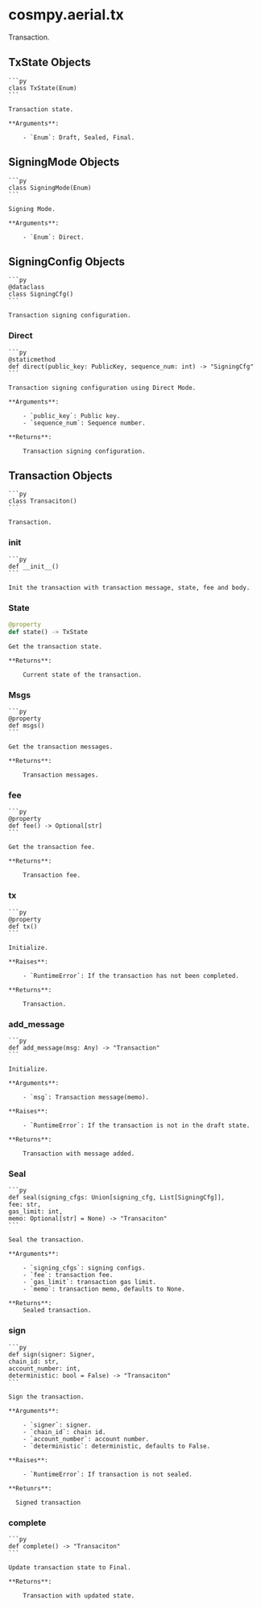 # cosmpy.aerial.tx

Transaction.

## TxState Objects

    ```py
    class TxState(Enum)
    ```

    Transaction state.

    **Arguments**:

        - `Enum`: Draft, Sealed, Final.

## SigningMode Objects

    ```py
    class SigningMode(Enum)
    ```

    Signing Mode.

    **Arguments**:

        - `Enum`: Direct.

## SigningConfig Objects

    ```py
    @dataclass
    class SigningCfg()
    ```

    Transaction signing configuration.

### Direct

    ```py
    @staticmethod
    def direct(public_key: PublicKey, sequence_num: int) -> "SigningCfg"
    ```

    Transaction signing configuration using Direct Mode.

    **Arguments**:

        - `public_key`: Public key.
        - `sequence_num`: Sequence number.

    **Returns**:

        Transaction signing configuration.

## Transaction Objects

    ```py
    class Transaciton()
    ```

    Transaction.

### __init__

    ```py
    def __init__()
    ```

    Init the transaction with transaction message, state, fee and body.

### State

```py
@property
def state() -> TxState
```

    Get the transaction state.

    **Returns**:

        Current state of the transaction.

### Msgs

    ```py
    @property
    def msgs()
    ```

    Get the transaction messages.

    **Returns**:

        Transaction messages.

### fee

    ```py
    @property
    def fee() -> Optional[str]
    ```

    Get the transaction fee.

    **Returns**:

        Transaction fee.

### tx

    ```py
    @property
    def tx()
    ```

    Initialize.

    **Raises**:

        - `RuntimeError`: If the transaction has not been completed.

    **Returns**:

        Transaction.

### add_message

    ```py
    def add_message(msg: Any) -> "Transaction"
    ```

    Initialize.

    **Arguments**:

        - `msg`: Transaction message(memo).

    **Raises**:

        - `RuntimeError`: If the transaction is not in the draft state.

    **Returns**:

        Transaction with message added.

### Seal

    ```py
    def seal(signing_cfgs: Union[signing_cfg, List[SigningCfg]],
    fee: str,
    gas_limit: int,
    memo: Optional[str] = None) -> "Transaciton"
    ```

    Seal the transaction.

    **Arguments**:

        - `signing_cfgs`: signing configs.
        - `fee`: transaction fee.
        - `gas_limit`: transaction gas limit.
        - `memo`: transaction memo, defaults to None.

    **Returns**:
        Sealed transaction.

### sign

    ```py
    def sign(signer: Signer,
    chain_id: str,
    account_number: int,
    deterministic: bool = False) -> "Transaciton"
    ```

    Sign the transaction.

    **Arguments**:

        - `signer`: signer.
        - `chain_id`: chain id.
        - `account_number`: account number.
        - `deterministic`: deterministic, defaults to False.

    **Raises**:

        - `RuntimeError`: If transaction is not sealed.

    **Retunrs**:

      Signed transaction

### complete
    ```py
    def complete() -> "Transaciton"
    ```

    Update transaction state to Final.

    **Returns**:

        Transaction with updated state.
